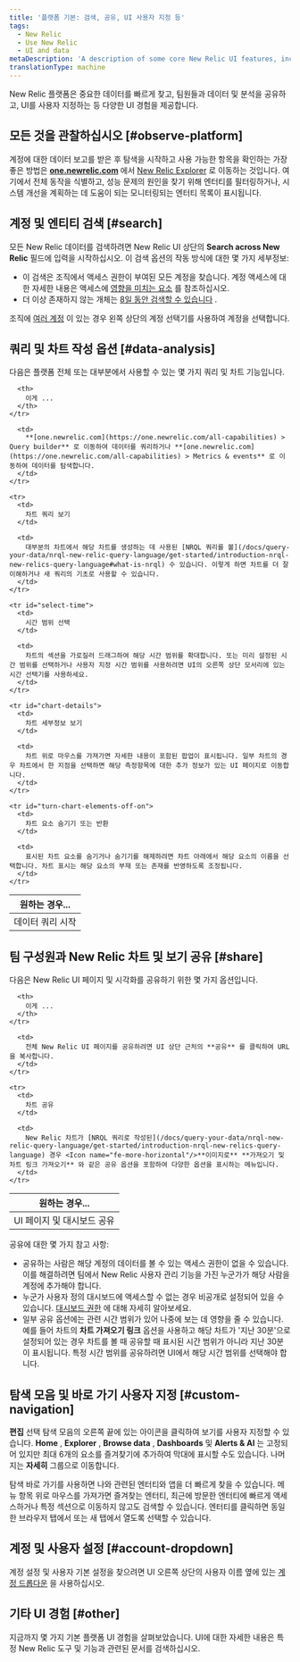 ```yaml
---
title: '플랫폼 기본: 검색, 공유, UI 사용자 지정 등'
tags:
  - New Relic
  - Use New Relic
  - UI and data
metaDescription: 'A description of some core New Relic UI features, including chart features, search features, sharing options, account selection, and more.'
translationType: machine
---
```


New Relic 플랫폼은 중요한 데이터를 빠르게 찾고, 팀원들과 데이터 및 분석을 공유하고, UI를 사용자 지정하는 등 다양한 UI 경험을 제공합니다.

## 모든 것을 관찰하십시오 [#observe-platform]

계정에 대한 데이터 보고를 받은 후 탐색을 시작하고 사용 가능한 항목을 확인하는 가장 좋은 방법은 **[one.newrelic.com](https://one.newrelic.com/all-capabilities)** 에서 [New Relic Explorer](/docs/new-relic-one/use-new-relic-one/core-concepts/entity-explorer-view-performance-across-apps-services-hosts) 로 이동하는 것입니다. 여기에서 전체 동작을 식별하고, 성능 문제의 원인을 찾기 위해 엔터티를 필터링하거나, 시스템 개선을 계획하는 데 도움이 되는 모니터링되는 엔터티 목록이 표시됩니다.

## 계정 및 엔티티 검색 [#search]

모든 New Relic 데이터를 검색하려면 New Relic UI 상단의 **Search across New Relic** 필드에 입력을 시작하십시오. 이 검색 옵션의 작동 방식에 대한 몇 가지 세부정보:

* 이 검색은 조직에서 액세스 권한이 부여된 모든 계정을 찾습니다. 계정 액세스에 대한 자세한 내용은 액세스에 [영향을 미치는 요소](/docs/accounts/accounts-billing/general-account-settings/factors-affecting-access-features-data) 를 참조하십시오.
* 더 이상 존재하지 않는 개체는 [8일 동안 검색할 수 있습니다](/docs/new-relic-one-entity-explorer#data-retention) .

조직에 [여러 계정](/docs/accounts/accounts-billing/general-account-settings/factors-affecting-access-features-data) 이 있는 경우 왼쪽 상단의 계정 선택기를 사용하여 계정을 선택합니다.

## 쿼리 및 차트 작성 옵션 [#data-analysis]

다음은 플랫폼 전체 또는 대부분에서 사용할 수 있는 몇 가지 쿼리 및 차트 기능입니다.

<table>
  <thead>
    <tr>
      <th width={250}>
        원하는 경우...
      </th>

      <th>
        이게 ...
      </th>
    </tr>
  </thead>

  <tbody>
    <tr>
      <td>
        데이터 쿼리 시작
      </td>

      <td>
        **[one.newrelic.com](https://one.newrelic.com/all-capabilities) > Query builder** 로 이동하여 데이터를 쿼리하거나 **[one.newrelic.com](https://one.newrelic.com/all-capabilities) > Metrics & events** 로 이동하여 데이터를 탐색합니다.
      </td>
    </tr>

    <tr>
      <td>
        차트 쿼리 보기
      </td>

      <td>
        대부분의 차트에서 해당 차트를 생성하는 데 사용된 [NRQL 쿼리를 볼](/docs/query-your-data/nrql-new-relic-query-language/get-started/introduction-nrql-new-relics-query-language#what-is-nrql) 수 있습니다. 이렇게 하면 차트를 더 잘 이해하거나 새 쿼리의 기초로 사용할 수 있습니다.
      </td>
    </tr>

    <tr id="select-time">
      <td>
        시간 범위 선택
      </td>

      <td>
        차트의 섹션을 가로질러 드래그하여 해당 시간 범위를 확대합니다. 또는 미리 설정된 시간 범위를 선택하거나 사용자 지정 시간 범위를 사용하려면 UI의 오른쪽 상단 모서리에 있는 시간 선택기를 사용하세요.
      </td>
    </tr>

    <tr id="chart-details">
      <td>
        차트 세부정보 보기
      </td>

      <td>
        차트 위로 마우스를 가져가면 자세한 내용이 포함된 팝업이 표시됩니다. 일부 차트의 경우 차트에서 한 지점을 선택하면 해당 측정항목에 대한 추가 정보가 있는 UI 페이지로 이동합니다.
      </td>
    </tr>

    <tr id="turn-chart-elements-off-on">
      <td>
        차트 요소 숨기기 또는 반환
      </td>

      <td>
        표시된 차트 요소를 숨기거나 숨기기를 해제하려면 차트 아래에서 해당 요소의 이름을 선택합니다. 차트 표시는 해당 요소의 부재 또는 존재를 반영하도록 조정됩니다.
      </td>
    </tr>
  </tbody>
</table>

## 팀 구성원과 New Relic 차트 및 보기 공유 [#share]

다음은 New Relic UI 페이지 및 시각화를 공유하기 위한 몇 가지 옵션입니다.

<table>
  <thead>
    <tr>
      <th width={250}>
        원하는 경우...
      </th>

      <th>
        이게 ...
      </th>
    </tr>
  </thead>

  <tbody>
    <tr>
      <td id="permalink">
        UI 페이지 및 대시보드 공유
      </td>

      <td>
        전체 New Relic UI 페이지를 공유하려면 UI 상단 근처의 **공유** 를 클릭하여 URL을 복사합니다.
      </td>
    </tr>

    <tr>
      <td>
        차트 공유
      </td>

      <td>
        New Relic 차트가 [NRQL 쿼리로 작성된](/docs/query-your-data/nrql-new-relic-query-language/get-started/introduction-nrql-new-relics-query-language) 경우 <Icon name="fe-more-horizontal"/>**이미지로** **가져오기 및 차트 링크 가져오기** 와 같은 공유 옵션을 포함하여 다양한 옵션을 표시하는 메뉴입니다.
      </td>
    </tr>
  </tbody>
</table>

공유에 대한 몇 가지 참고 사항:

* 공유하는 사람은 해당 계정의 데이터를 볼 수 있는 액세스 권한이 없을 수 있습니다. 이를 해결하려면 팀에서 New Relic 사용자 관리 기능을 가진 누군가가 해당 사람을 계정에 추가해야 합니다.
* 누군가 사용자 정의 대시보드에 액세스할 수 없는 경우 비공개로 설정되어 있을 수 있습니다. [대시보드 권한](/docs/query-your-data/explore-query-data/dashboards/introduction-dashboards#dashboards-permissions) 에 대해 자세히 알아보세요.
* 일부 공유 옵션에는 관련 시간 범위가 있어 나중에 보는 데 영향을 줄 수 있습니다. 예를 들어 차트의 **차트 가져오기 링크** 옵션을 사용하고 해당 차트가 '지난 30분'으로 설정되어 있는 경우 차트를 볼 때 공유할 때 표시된 시간 범위가 아니라 지난 30분이 표시됩니다. 특정 시간 범위를 공유하려면 UI에서 해당 시간 범위를 선택해야 합니다.

## 탐색 모음 및 바로 가기 사용자 지정 [#custom-navigation]

**편집** 선택 <Icon name="fe-edit-2"/>탐색 모음의 오른쪽 끝에 있는 아이콘을 클릭하여 보기를 사용자 지정할 수 있습니다. **Home** , **Explorer** , **Browse data** , **Dashboards** 및 **Alerts & AI** 는 고정되어 있지만 최대 6개의 요소를 즐겨찾기에 추가하여 막대에 표시할 수도 있습니다. 나머지는 **자세히** 그룹으로 이동합니다.

탐색 바로 가기를 사용하면 나와 관련된 엔터티와 앱을 더 빠르게 찾을 수 있습니다. 메뉴 항목 위로 마우스를 가져가면 즐겨찾는 엔터티, 최근에 방문한 엔터티에 빠르게 액세스하거나 특정 섹션으로 이동하지 않고도 검색할 수 있습니다. 엔터티를 클릭하면 동일한 브라우저 탭에서 또는 새 탭에서 열도록 선택할 수 있습니다.

## 계정 및 사용자 설정 [#account-dropdown]

계정 설정 및 사용자 기본 설정을 찾으려면 UI 오른쪽 상단의 사용자 이름 옆에 있는 [계정 드롭다운](/docs/using-new-relic/welcome-new-relic/get-started/glossary#account-dropdown) 을 사용하십시오.

## 기타 UI 경험 [#other]

지금까지 몇 가지 기본 플랫폼 UI 경험을 살펴보았습니다. UI에 대한 자세한 내용은 특정 New Relic 도구 및 기능과 관련된 문서를 검색하십시오.